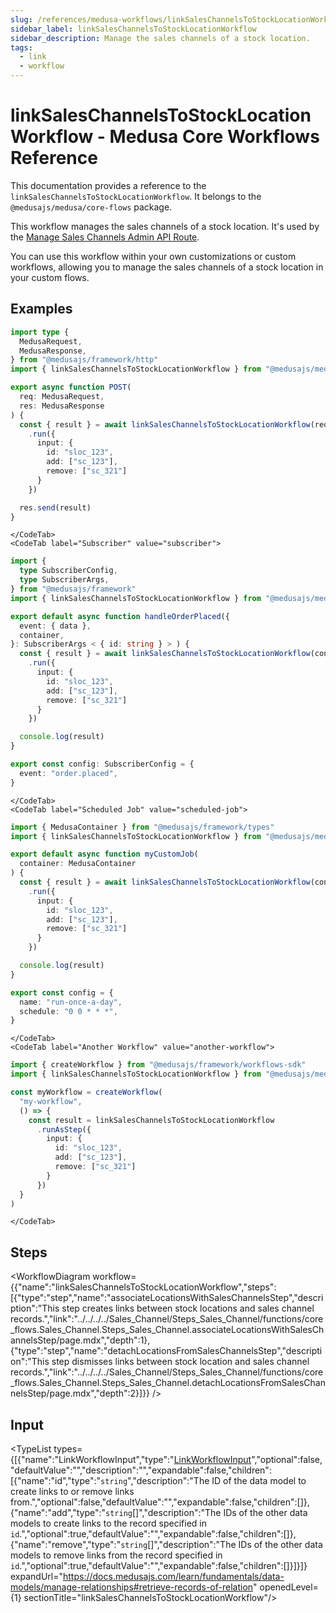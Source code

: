 ```yaml
---
slug: /references/medusa-workflows/linkSalesChannelsToStockLocationWorkflow
sidebar_label: linkSalesChannelsToStockLocationWorkflow
sidebar_description: Manage the sales channels of a stock location.
tags:
  - link
  - workflow
---
```



# linkSalesChannelsToStockLocationWorkflow - Medusa Core Workflows Reference

This documentation provides a reference to the `linkSalesChannelsToStockLocationWorkflow`. It belongs to the `@medusajs/medusa/core-flows` package.

This workflow manages the sales channels of a stock location. It's used by the
[Manage Sales Channels Admin API Route](https://docs.medusajs.com/api/admin#stock-locations\_poststocklocationsidsaleschannels).

You can use this workflow within your own customizations or custom workflows, allowing you
to manage the sales channels of a stock location in your custom flows.

<SourceCodeLink link="https://github.com/medusajs/medusa/blob/fc377a136006df0f1c3d5cb6e0be340a486a03f0/packages/core/core-flows/src/stock-location/workflows/link-sales-channels-to-stock-location.ts#L41" />

## Examples

<CodeTabs group="workflow-exection">
    <CodeTab label="API Route" value="api-route">
    
```ts title="src/api/workflow/route.ts"
import type {
  MedusaRequest,
  MedusaResponse,
} from "@medusajs/framework/http"
import { linkSalesChannelsToStockLocationWorkflow } from "@medusajs/medusa/core-flows"

export async function POST(
  req: MedusaRequest,
  res: MedusaResponse
) {
  const { result } = await linkSalesChannelsToStockLocationWorkflow(req.scope)
    .run({
      input: {
        id: "sloc_123",
        add: ["sc_123"],
        remove: ["sc_321"]
      }
    })

  res.send(result)
}
```

    </CodeTab>
    <CodeTab label="Subscriber" value="subscriber">
    
```ts title="src/subscribers/order-placed.ts"
import {
  type SubscriberConfig,
  type SubscriberArgs,
} from "@medusajs/framework"
import { linkSalesChannelsToStockLocationWorkflow } from "@medusajs/medusa/core-flows"

export default async function handleOrderPlaced({
  event: { data },
  container,
}: SubscriberArgs < { id: string } > ) {
  const { result } = await linkSalesChannelsToStockLocationWorkflow(container)
    .run({
      input: {
        id: "sloc_123",
        add: ["sc_123"],
        remove: ["sc_321"]
      }
    })

  console.log(result)
}

export const config: SubscriberConfig = {
  event: "order.placed",
}
```

    </CodeTab>
    <CodeTab label="Scheduled Job" value="scheduled-job">
    
```ts title="src/jobs/message-daily.ts"
import { MedusaContainer } from "@medusajs/framework/types"
import { linkSalesChannelsToStockLocationWorkflow } from "@medusajs/medusa/core-flows"

export default async function myCustomJob(
  container: MedusaContainer
) {
  const { result } = await linkSalesChannelsToStockLocationWorkflow(container)
    .run({
      input: {
        id: "sloc_123",
        add: ["sc_123"],
        remove: ["sc_321"]
      }
    })

  console.log(result)
}

export const config = {
  name: "run-once-a-day",
  schedule: "0 0 * * *",
}
```

    </CodeTab>
    <CodeTab label="Another Workflow" value="another-workflow">
    
```ts title="src/workflows/my-workflow.ts"
import { createWorkflow } from "@medusajs/framework/workflows-sdk"
import { linkSalesChannelsToStockLocationWorkflow } from "@medusajs/medusa/core-flows"

const myWorkflow = createWorkflow(
  "my-workflow",
  () => {
    const result = linkSalesChannelsToStockLocationWorkflow
      .runAsStep({
        input: {
          id: "sloc_123",
          add: ["sc_123"],
          remove: ["sc_321"]
        }
      })
  }
)
```

    </CodeTab>
  </CodeTabs>

## Steps

<WorkflowDiagram workflow={{"name":"linkSalesChannelsToStockLocationWorkflow","steps":[{"type":"step","name":"associateLocationsWithSalesChannelsStep","description":"This step creates links between stock locations and sales channel records.","link":"../../../../Sales_Channel/Steps_Sales_Channel/functions/core_flows.Sales_Channel.Steps_Sales_Channel.associateLocationsWithSalesChannelsStep/page.mdx","depth":1},{"type":"step","name":"detachLocationsFromSalesChannelsStep","description":"This step dismisses links between stock location and sales channel records.","link":"../../../../Sales_Channel/Steps_Sales_Channel/functions/core_flows.Sales_Channel.Steps_Sales_Channel.detachLocationsFromSalesChannelsStep/page.mdx","depth":2}]}} />

## Input

<TypeList types={[{"name":"LinkWorkflowInput","type":"[LinkWorkflowInput](../../../../../types/CommonTypes/types/types.CommonTypes.LinkWorkflowInput/page.mdx)","optional":false,"defaultValue":"","description":"","expandable":false,"children":[{"name":"id","type":"`string`","description":"The ID of the data model to create links to or remove links from.","optional":false,"defaultValue":"","expandable":false,"children":[]},{"name":"add","type":"`string`[]","description":"The IDs of the other data models to create links to the record specified in `id`.","optional":true,"defaultValue":"","expandable":false,"children":[]},{"name":"remove","type":"`string`[]","description":"The IDs of the other data models to remove links from the record specified in `id`.","optional":true,"defaultValue":"","expandable":false,"children":[]}]}]} expandUrl="https://docs.medusajs.com/learn/fundamentals/data-models/manage-relationships#retrieve-records-of-relation" openedLevel={1} sectionTitle="linkSalesChannelsToStockLocationWorkflow"/>
